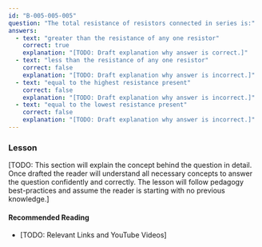 ```yaml
---
id: "B-005-005-005"
question: "The total resistance of resistors connected in series is:"
answers:
  - text: "greater than the resistance of any one resistor"
    correct: true
    explanation: "[TODO: Draft explanation why answer is correct.]"
  - text: "less than the resistance of any one resistor"
    correct: false
    explanation: "[TODO: Draft explanation why answer is incorrect.]"
  - text: "equal to the highest resistance present"
    correct: false
    explanation: "[TODO: Draft explanation why answer is incorrect.]"
  - text: "equal to the lowest resistance present"
    correct: false
    explanation: "[TODO: Draft explanation why answer is incorrect.]"
---
```


### Lesson

[TODO: This section will explain the concept behind the question in detail. Once drafted the reader will understand all necessary concepts to answer the question confidently and correctly. The lesson will follow pedagogy best-practices and assume the reader is starting with no previous knowledge.]

#### Recommended Reading

- [TODO: Relevant Links and YouTube Videos]
